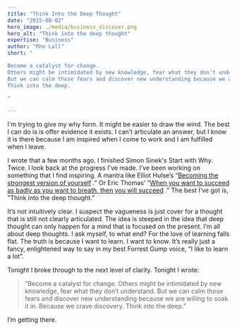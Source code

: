 ```yaml
---
title: "Think Into the Deep Thought"
date: "2015-08-02"
hero_image: ./media/business_discover.png
hero_alt: "Think into the deep thought"
expertise: "Business"
author: "Rho Lall"
short: "

Become a catalyst for change. 
Others might be intimidated by new knowledge, fear what they don’t understand.  
But we can calm those fears and discover new understanding because we are willing to soak it in. Because we crave discovery. 
Think into the deep.

"

---
```


I'm trying to give my why form. It might be easier to draw the wind. The best I can do is is offer evidence it exists. I can’t articulate an answer, but I know it is there because I am inspired when I come to work and I am fulfilled when I leave.

I wrote that a few months ago. I finished Simon Sinek's Start with Why. Twice. I look back at the progress I've made. I’ve been working on something that I find inspiring. A mantra like 
Elliot Hulse’s “[Becoming the strongest version of yourself](https://www.youtube.com/watch?v=a3Qt6xdjgOE)
.” Or Eric Thomas’ “[When you want to succeed as badly as you want to breath, then you will succeed](https://youtu.be/5fsm-QbN9r8?t=22)
.” The best I’ve got is, “Think into the deep thought.” 

It’s not intuitively clear. I suspect the vagueness is just cover for a thought that is still not clearly articulated. The idea is steeped in the idea that deep thought can only happen for a mind that is focused on the present. I’m all about deep thoughts. I ask myself, to what end? For the love of learning falls flat. The truth is because I want to learn. I want to know. It’s really just a fancy, enlightened way to say in my best Forrest Gump voice, “I like to learn a lot”. 

Tonight I broke through to the next level of clarity. Tonight I wrote:

> “Become a catalyst for change. Others might be intimidated by new knowledge, fear what they don’t understand.  But we can calm those fears and discover new understanding because we are willing to soak it in. Because we crave discovery. Think into the deep.”

I’m getting there.

